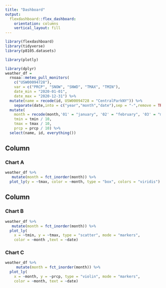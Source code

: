 ```yaml
---
title: "Dashboard"
output: 
  flexdashboard::flex_dashboard:
    orientation: columns
    vertical_layout: fill
---
```


```r
library(flexdashboard)
library(tidyverse)
library(p8105.datasets)

library(plotly)
```


```r
library(dplyr)
weather_df = 
  rnoaa::meteo_pull_monitors(
    c("USW00094728"),
    var = c("PRCP", "SNOW", "SNWD", "TMAX", "TMIN"),
    date_min = "2020-01-01",
    date_max = "2020-12-31") %>%
  mutate(name = recode(id, USW00094728 = "CentralParkNY")) %>%
    separate(date,into = c("year","month","date"),sep = "-",remove = TRUE,extra = "warn") %>%
  mutate(
    month = recode(month,'01' = "january", '02' = "february", '03' = "march", '04' = "april", '05' = "may", '06' = "june",'07' = "july", '08' = "august", '09' = "september", '10' = "october", '11' = "november", '12' = "december"),
    tmin = tmin / 10,
    tmax = tmax / 10,
    prcp = prcp / 10) %>%
  select(name, id, everything())
```

Column {data-width=650}
-----------------------------------------------------------------------

### Chart A

```r
weather_df %>%
   mutate(month = fct_inorder(month)) %>%
  plot_ly(y = ~tmax, color = ~month, type = "box", colors = "viridis")
```

Column {data-width=350}
-----------------------------------------------------------------------

### Chart B

```r
weather_df %>%
   mutate(month = fct_inorder(month)) %>%
  plot_ly(
    x = ~tmin, y = ~tmax, type = "scatter", mode = "markers", 
    color = ~month ,text = ~date)
```

### Chart C

```r
weather_df %>%
     mutate(month = fct_inorder(month)) %>%
  plot_ly(
    x = ~month, y = ~prcp, type = "violin", mode = "markers",
    color = ~month, text = ~date)
```

